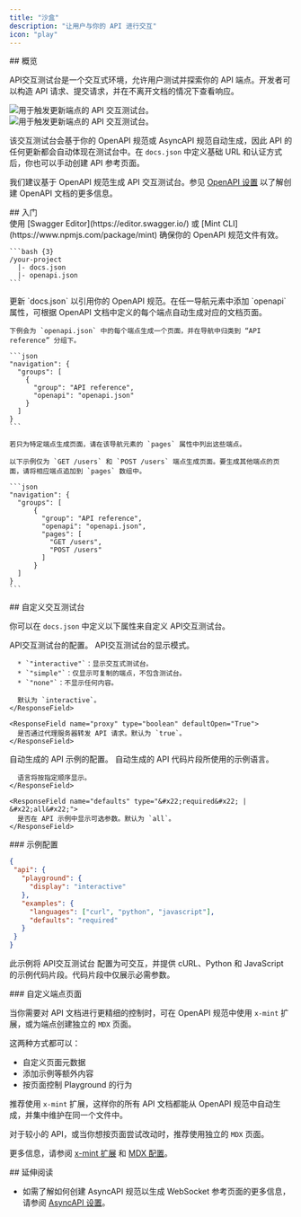 ```yaml
---
title: "沙盒"
description: "让用户与你的 API 进行交互"
icon: "play"
---
```


<div id="overview">
  ## 概览
</div>

API交互测试台是一个交互式环境，允许用户测试并探索你的 API 端点。开发者可以构造 API 请求、提交请求，并在不离开文档的情况下查看响应。

<Frame>
  <img src="/images/playground/API-playground-light.png" alt="用于触发更新端点的 API 交互测试台。" className="block dark:hidden" />

  <img src="/images/playground/API-playground-dark.png" alt="用于触发更新端点的 API 交互测试台。" className="hidden dark:block" />
</Frame>

该交互测试台会基于你的 OpenAPI 规范或 AsyncAPI 规范自动生成，因此 API 的任何更新都会自动体现在测试台中。在 `docs.json` 中定义基础 URL 和认证方式后，你也可以手动创建 API 参考页面。

我们建议基于 OpenAPI 规范生成 API 交互测试台。参见 [OpenAPI 设置](/zh/zh/api-playground/openapi-setup) 以了解创建 OpenAPI 文档的更多信息。

<div id="getting-started">
  ## 入门
</div>

<Steps>
  <Step title="添加 OpenAPI 规范文件。">
    <Info>
      使用 [Swagger Editor](https://editor.swagger.io/) 或 [Mint CLI](https://www.npmjs.com/package/mint) 确保你的 OpenAPI 规范文件有效。
    </Info>

    ```bash {3}
    /your-project
      |- docs.json
      |- openapi.json
    ```
  </Step>

  <Step title="配置 `docs.json`。">
    更新 `docs.json` 以引用你的 OpenAPI 规范。在任一导航元素中添加 `openapi` 属性，可根据 OpenAPI 文档中定义的每个端点自动生成对应的文档页面。

    下例会为 `openapi.json` 中的每个端点生成一个页面，并在导航中归类到 “API reference” 分组下。

    ```json
    "navigation": {
      "groups": [
        {
          "group": "API reference",
          "openapi": "openapi.json"
        }
      ]
    }
    ```

    若只为特定端点生成页面，请在该导航元素的 `pages` 属性中列出这些端点。

    以下示例仅为 `GET /users` 和 `POST /users` 端点生成页面。要生成其他端点的页面，请将相应端点追加到 `pages` 数组中。

    ```json
    "navigation": {
      "groups": [
          {
            "group": "API reference",
            "openapi": "openapi.json",
            "pages": [
              "GET /users",
              "POST /users"
            ]
          }
      ]
    }
    ```
  </Step>
</Steps>

<div id="customizing-your-playground">
  ## 自定义交互测试台
</div>

你可以在 `docs.json` 中定义以下属性来自定义 API交互测试台。

<ResponseField name="playground" type="object">
  API交互测试台的配置。

  <Expandable title="playground" defaultOpen="True">
    <ResponseField name="display" type="&#x22;interactive&#x22; | &#x22;simple&#x22; | &#x22;none&#x22;">
      API交互测试台的显示模式。

      * `"interactive"`：显示交互式测试台。
      * `"simple"`：仅显示可复制的端点，不包含测试台。
      * `"none"`：不显示任何内容。

      默认为 `interactive`。
    </ResponseField>

    <ResponseField name="proxy" type="boolean" defaultOpen="True">
      是否通过代理服务器转发 API 请求。默认为 `true`。
    </ResponseField>
  </Expandable>
</ResponseField>

<ResponseField name="examples" type="object">
  自动生成的 API 示例的配置。

  <Expandable title="examples" defaultOpen="True">
    <ResponseField name="languages" type="array of string">
      自动生成的 API 代码片段所使用的示例语言。

      语言将按指定顺序显示。
    </ResponseField>

    <ResponseField name="defaults" type="&#x22;required&#x22; | &#x22;all&#x22;">
      是否在 API 示例中显示可选参数。默认为 `all`。
    </ResponseField>
  </Expandable>
</ResponseField>

<div id="example-configuration">
  ### 示例配置
</div>

```json
{
 "api": {
   "playground": {
     "display": "interactive"
   },
   "examples": {
     "languages": ["curl", "python", "javascript"],
     "defaults": "required"
   }
 }
}
```

此示例将 API交互测试台 配置为可交互，并提供 cURL、Python 和 JavaScript 的示例代码片段。代码片段中仅展示必需参数。

<div id="custom-endpoint-pages">
  ### 自定义端点页面
</div>

当你需要对 API 文档进行更精细的控制时，可在 OpenAPI 规范中使用 `x-mint` 扩展，或为端点创建独立的 `MDX` 页面。

这两种方式都可以：

* 自定义页面元数据
* 添加示例等额外内容
* 按页面控制 Playground 的行为

推荐使用 `x-mint` 扩展，这样你的所有 API 文档都能从 OpenAPI 规范中自动生成，并集中维护在同一个文件中。

对于较小的 API，或当你想按页面尝试改动时，推荐使用独立的 `MDX` 页面。

更多信息，请参阅 [x-mint 扩展](/zh/zh/api-playground/openapi-setup#x-mint-extension) 和 [MDX 配置](/zh/zh/api-playground/mdx/configuration)。

<div id="further-reading">
  ## 延伸阅读
</div>

* 如需了解如何创建 AsyncAPI 规范以生成 WebSocket 参考页面的更多信息，请参阅 [AsyncAPI 设置](/zh/zh/api-playground/asyncapi/setup)。